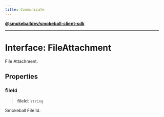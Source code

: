 ```yaml
---
title: Communicate
---
```

[**@smokeballdev/smokeball-client-sdk**](../../../../README.md)

***

# Interface: FileAttachment

File Attachment.

## Properties

### fileId

> **fileId**: `string`

Smokeball File Id.
